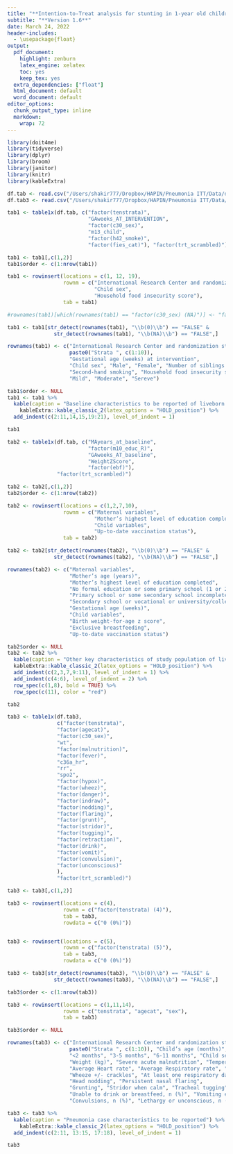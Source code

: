 ```yaml
---
title: "**Intention-to-Treat analysis for stunting in 1-year old children**"
subtitle: "**Version 1.6**"
date: March 24, 2022
header-includes:
  - \usepackage{float}
output:
  pdf_document: 
    highlight: zenburn
    latex_engine: xelatex
    toc: yes
    keep_tex: yes
  extra_dependencies: ["float"]
  html_document: default
  word_document: default
editor_options: 
  chunk_output_type: inline
  markdown: 
    wrap: 72
---
```


```r
library(doit4me)
library(tidyverse)
library(dplyr)
library(broom)
library(janitor)
library(knitr)
library(kableExtra)

df.tab <- read.csv("/Users/shakir777/Dropbox/HAPIN/Pneumonia ITT/Data/df.tab.csv")
df.tab3 <- read.csv("/Users/shakir777/Dropbox/HAPIN/Pneumonia ITT/Data/df.tab3.csv")
```

```r
tab1 <- table1x(df.tab, c("factor(tenstrata)",
                          "GAweeks_AT_INTERVENTION",
                          "factor(c30_sex)",
                          "m13_child",
                          "factor(h42_smoke)",
                          "factor(fies_cat)"), "factor(trt_scrambled)")

tab1 <- tab1[,c(1,2)]
tab1$order <- c(1:nrow(tab1))

tab1 <- rowinsert(locations = c(1, 12, 19),
                  rownm = c("International Research Center and randomization stratification",
                            "Child sex",
                            "Household food insecurity score"),
                  tab = tab1)

#rownames(tab1)[which(rownames(tab1) == "factor(c30_sex) (NA)")] <- "factor(c30_sex) (undetermined)"

tab1 <- tab1[str_detect(rownames(tab1), "\\b(0)\\b") == "FALSE" &
               str_detect(rownames(tab1), "\\b(NA)\\b") == "FALSE",]

rownames(tab1) <- c("International Research Center and randomization stratification",
                    paste0("Strata ", c(1:10)),
                    "Gestational age (weeks) at intervention",
                    "Child sex", "Male", "Female", "Number of siblings in the house", 
                    "Second-hand smoking", "Household food insecurity score",
                    "Mild", "Moderate", "Sereve")

tab1$order <- NULL
tab1 <- tab1 %>% 
  kable(caption = "Baseline characteristics to be reported of liveborn children") %>% 
    kableExtra::kable_classic_2(latex_options = "HOLD_position") %>%
  add_indent(c(2:11,14,15,19:21), level_of_indent = 1)

tab1

```

```r
tab2 <- table1x(df.tab, c("MAyears_at_baseline",
                          "factor(m10_educ_R)",
                          "GAweeks_AT_baseline",
                          "WeightZScore",
                          "factor(ebf)"),
                "factor(trt_scrambled)")

tab2 <- tab2[,c(1,2)]
tab2$order <- c(1:nrow(tab2))

tab2 <- rowinsert(locations = c(1,2,7,10),
                  rownm = c("Maternal variables",
                            "Mother’s highest level of education completed",
                            "Child variables",
                            "Up-to-date vaccination status"),
                  tab = tab2)

tab2 <- tab2[str_detect(rownames(tab2), "\\b(0)\\b") == "FALSE" &
               str_detect(rownames(tab2), "\\b(NA)\\b") == "FALSE",]

rownames(tab2) <- c("Maternal variables",
                    "Mother’s age (years)",
                    "Mother’s highest level of education completed",
                    "No formal education or some primary school (1 or 2)",
                    "Primary school or some secondary school incomplete (3 or 4)",
                    "Secondary school or vocational or university/college (5 or 6 or 7)",
                    "Gestational age (weeks)",
                    "Child variables",
                    "Birth weight-for-age z score",
                    "Exclusive breastfeeding",
                    "Up-to-date vaccination status")

tab2$order <- NULL
tab2 <- tab2 %>%
  kable(caption = "Other key characteristics of study population of liveborn children") %>%
  kableExtra::kable_classic_2(latex_options = "HOLD_position") %>%
  add_indent(c(2,3,7,9:11), level_of_indent = 1) %>%
  add_indent(c(4:6), level_of_indent = 2) %>% 
  row_spec(c(1,8), bold = TRUE) %>% 
  row_spec(c(11), color = "red")

tab2

```
```r
tab3 <- table1x(df.tab3,
                c("factor(tenstrata)",
                "factor(agecat)",
                "factor(c30_sex)",
                "wt",
                "factor(malnutrition)",
                "factor(fever)",
                "c36a_hr",
                "rr",
                "spo2",
                "factor(hypox)",
                "factor(wheez)",
                "factor(danger)",
                "factor(indraw)",
                "factor(nodding)",
                "factor(flaring)",
                "factor(grunt)",
                "factor(stridor)",
                "factor(tugging)",
                "factor(retraction)",
                "factor(drink)",
                "factor(vomit)",
                "factor(convulsion)",
                "factor(unconscious)"
                ),
                "factor(trt_scrambled)")

tab3 <- tab3[,c(1,2)]

tab3 <- rowinsert(locations = c(4),
                  rownm = c("factor(tenstrata) (4)"),
                  tab = tab3,
                  rowdata = c("0 (0%)"))


tab3 <- rowinsert(locations = c(5),
                  rownm = c("factor(tenstrata) (5)"),
                  tab = tab3,
                  rowdata = c("0 (0%)"))

tab3 <- tab3[str_detect(rownames(tab3), "\\b(0)\\b") == "FALSE" &
               str_detect(rownames(tab3), "\\b(NA)\\b") == "FALSE",]

tab3$order <- c(1:nrow(tab3))

tab3 <- rowinsert(locations = c(1,11,14),
                  rownm = c("tenstrata", "agecat", "sex"),
                  tab = tab3)

tab3$order <- NULL

rownames(tab3) <- c("International Research Center and randomization stratification",
                    paste0("Strata ", c(1:10)), "Child’s age (months)",
                    "<2 months", "3-5 months", "6-11 months", "Child sex", "Male", "Female",
                    "Weight (kg)", "Severe acute malnutrition", "Temperature >38 C", 
                    "Average Heart rate", "Average Respiratory rate", "Average SpO2", "Hypoxemia",
                    "Wheeze +/- crackles", "At least one respiratory danger sign", "Chest indrawing",
                    "Head nodding", "Persistent nasal flaring",
                    "Grunting", "Stridor when calm", "Tracheal tugging", "Intercostal retractions",
                    "Unable to drink or breastfeed, n (%)", "Vomiting everything, n (%)", 
                    "Convulsions, n (%)", "Lethargy or unconscious, n (%)")

tab3 <- tab3 %>% 
  kable(caption = "Pneumonia case characteristics to be reported") %>% 
    kableExtra::kable_classic_2(latex_options = "HOLD_position") %>%
  add_indent(c(2:11, 13:15, 17:18), level_of_indent = 1)

tab3
```

